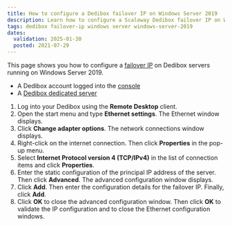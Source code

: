 ```yaml
---
title: How to configure a Dedibox failover IP on Windows Server 2019
description: Learn how to configure a Scaleway Dedibox failover IP on Windows Server 2019.
tags: dedibox failover-ip windows server windows-server-2019
dates:
  validation: 2025-01-30
  posted: 2021-07-29
---
```




This page shows you how to configure a [failover IP](/dedibox-ip-failover/concepts/#failover-ips) on Dedibox servers running on Windows Server 2019.

<Requirements />

- A Dedibox account logged into the [console](https://console.online.net)
- A [Dedibox dedicated server](https://www.scaleway.com/en/dedibox)

1. Log into your Dedibox using the **Remote Desktop** client.
2. Open the start menu and type **Ethernet settings**. The Ethernet window displays.
    <Lightbox image={image} alt="" />
3. Click **Change adapter options**. The network connections window displays.
4. Right-click on the internet connection. Then click **Properties** in the pop-up menu.
5. Select **Internet Protocol version 4 (TCP/IPv4)** in the list of connection items and click **Properties**.
6. Enter the static configuration of the principal IP address of the server. Then click **Advanced**. The advanced configuration window displays. 
    <Lightbox image={image2} alt="" />
7. Click **Add**. Then enter the configuration details for the failover IP. Finally, click **Add**.
    <Lightbox image={image3} alt="" />
8. Click **OK** to close the advanced configuration window. Then click **OK** to validate the IP configuration and to close the Ethernet configuration windows.


